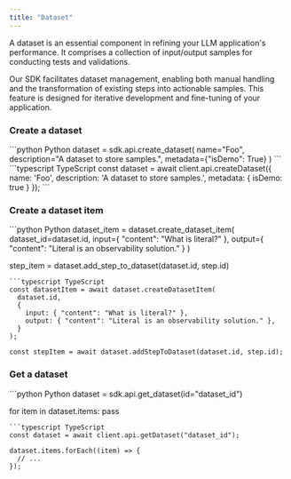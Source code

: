 ```yaml
---
title: "Dataset"
---
```


A dataset is an essential component in refining your LLM application's performance. It comprises a collection of input/output samples for conducting tests and validations.

Our SDK facilitates dataset management, enabling both manual handling and the transformation of existing steps into actionable samples. This feature is designed for iterative development and fine-tuning of your application.

### Create a dataset

<CodeGroup>
```python Python
dataset = sdk.api.create_dataset(
  name="Foo", description="A dataset to store samples.", metadata={"isDemo": True}
)
```
```typescript TypeScript
const dataset = await client.api.createDataset({
  name: 'Foo',
  description: 'A dataset to store samples.',
  metadata: { isDemo: true }
});
```
</CodeGroup>

### Create a dataset item

<CodeGroup>
```python Python
dataset_item = dataset.create_dataset_item(
  dataset_id=dataset.id,
  input={ "content": "What is literal?" },
  output={ "content": "Literal is an observability solution." }
)

step_item = dataset.add_step_to_dataset(dataset.id, step.id)
```
```typescript TypeScript
const datasetItem = await dataset.createDatasetItem(
  dataset.id,
  {
    input: { "content": "What is literal?" },
    output: { "content": "Literal is an observability solution." },
  }
);

const stepItem = await dataset.addStepToDataset(dataset.id, step.id);
```
</CodeGroup>

### Get a dataset

<CodeGroup>
```python Python
dataset = sdk.api.get_dataset(id="dataset_id")

for item in dataset.items:
  pass
```
```typescript TypeScript
const dataset = await client.api.getDataset("dataset_id");

dataset.items.forEach((item) => {
  // ...
});
```
</CodeGroup>


